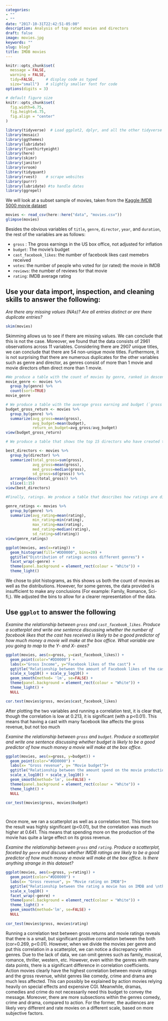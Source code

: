 ```yaml
---
categories:
- ""
- ""
date: "2017-10-31T22:42:51-05:00"
description: Analysis of top rated movies and directors
draft: false
image: movies.jpg
keywords: ""
slug: blog7
title: IMDB movies
---
```



```r
knitr::opts_chunk$set(
  message = FALSE, 
  warning = FALSE, 
  tidy=FALSE,     # display code as typed
  size="small")   # slightly smaller font for code
options(digits = 3)

# default figure size
knitr::opts_chunk$set(
  fig.width=6.75, 
  fig.height=6.75,
  fig.align = "center"
)
```


```r
library(tidyverse)  # Load ggplot2, dplyr, and all the other tidyverse packages
library(mosaic)
library(ggthemes)
library(lubridate)
library(fivethirtyeight)
library(here)
library(skimr)
library(janitor)
library(vroom)
library(tidyquant)
library(rvest)    # scrape websites
library(purrr)  
library(lubridate) #to handle dates
library(ggrepel)
```


We will look at a subset sample of movies, taken from the [Kaggle IMDB 5000 movie dataset](https://www.kaggle.com/carolzhangdc/imdb-5000-movie-dataset)

  
```r

movies <- read_csv(here::here("data", "movies.csv"))
glimpse(movies)

```

Besides the obvious variables of `title`, `genre`, `director`, `year`, and `duration`, the rest of the variables are as follows:

- `gross` : The gross earnings in the US box office, not adjusted for inflation
- `budget`: The movie's budget 
- `cast_facebook_likes`: the number of facebook likes cast memebrs received
- `votes`: the number of people who voted for (or rated) the movie in IMDB 
- `reviews`: the number of reviews for that movie
- `rating`: IMDB average rating 

## Use your data import, inspection, and cleaning skills to answer the following:

*Are there any missing values (NAs)? Are all entries distinct or are there duplicate entries?*
```r


skim(movies)


```

Skimming allows us to see if there are missing values. We can conclude that this is not the case. Moreover, we found that the data consists of 2961 observations across 11 variables. Considering there are 2907 unique titles, we can conclude that there are 54 non-unique movie titles. Furthermore, it is not surprising that there are numerous duplicates for the other variables such as genre and director, as genres consist of more than 1 movie and movie directors often direct more than 1 movie. 


```r
#We produce a table with the count of movies by genre, ranked in descending order
movie_genre <- movies %>%
  group_by(genre) %>%
  count(sort=TRUE)
movie_genre

# We produce a table with the average gross earning and budget (`gross` and `budget`) by genre. We calculate a variable `return_on_budget` which shows how many $ did a movie make at the box office for each $ of its budget. Ranked genres by this `return_on_budget` in descending order
budget_gross_return <- movies %>% 
  group_by(genre) %>% 
  summarize(avg_gross=mean(gross),
            avg_budget=mean(budget),
            return_on_budget=avg_gross/avg_budget)
view(budget_gross_return)

# We produce a table that shows the top 15 directors who have created the highest gross revenue in the box office. Don't just show the total gross amount, but also the mean, median, and standard deviation per director.

best_directors <- movies %>% 
  group_by(director) %>% 
  summarize(total_gross=sum(gross),
            avg_gross=mean(gross),
            med_gross=median(gross),
            sd_gross=sd(gross)) %>% 
  arrange(desc(total_gross)) %>% 
  slice(1:15)
view(best_directors)

#Finally, ratings. We produce a table that describes how ratings are distributed by genre. We don't want just the mean, but also, min, max, median, SD and some kind of a histogram or density graph that visually shows how ratings are distributed. 

genre_ratings <- movies %>% 
  group_by(genre) %>% 
  summarize(avg_rating=mean(rating),
            min_rating=min(rating),
            max_rating=max(rating),
            med_rating=median(rating),
            sd_rating=sd(rating))
view(genre_ratings) 

ggplot(movies, aes(x=rating)) +
  geom_histogram(fill="#DD0000", bins=20) + 
  ggtitle("Distribution of ratings across different genres") +
  facet_wrap(~genre) +
  theme(panel.background = element_rect(colour = "White")) + 
  theme_light() 

```
We chose to plot histograms, as this shows us both the count of movies as well as the distributions. However, for some genres, the data provided is insufficient to make any conclusions (For example: Family, Romance, Sci-fi,). We adjusted the bins to allow for a clearer representation of the data.


## Use `ggplot` to answer the following

*Examine the relationship between `gross` and `cast_facebook_likes`. Produce a scatterplot and write one sentence discussing whether the number of facebook likes that the cast has received is likely to be a good predictor of how much money a movie will make at the box office. What variable are you going to map to the Y- and X- axes?*
  
  
```r

ggplot(movies, aes(x=gross, y=cast_facebook_likes)) + 
  geom_point(color="#DD0000") + 
  labs(x="Gross Income", y="Facebook likes of the cast") + 
  ggtitle("Relationship between the amount of Facebook likes of the cast and \nthe Gross revenue of the movie") + 
  scale_x_log10() + scale_y_log10() +
  geom_smooth(method= 'lm', se=FALSE) +
  theme(panel.background = element_rect(colour = "White")) + 
  theme_light() +
  NULL

cor.test(movies$gross, movies$cast_facebook_likes)
```

After plotting the two variables and running a correlation test, it is clear that, though the correlation is low at 0.213, it is significant (with a p<0.01). This means that having a cast with many facebook like affects the gross revenue, but not too much


*Examine the relationship between `gross` and `budget`. Produce a scatterplot and write one sentence discussing whether budget is likely to be a good predictor of how much money a movie will make at the box office.*

```r

ggplot(movies, aes(x=gross, y=budget)) + 
  geom_point(color="#DD0000") + 
  labs(x= "Gross revenue", y= "Movie budget")+
  ggtitle("Relationship between the amount spend on the movie production and \nthe Gross revenue of the movie") +
  scale_x_log10() + scale_y_log10() +
  geom_smooth(method='lm', se=FALSE) +
  theme(panel.background = element_rect(colour = "White")) + 
  theme_light() +
  NULL
  
cor_test(movies$gross, movies$budget)

  
```

Once more, we ran a scatterplot as well as a correlation test. This time too the result was highly significant (p<0.01), but the correlation was much higher at 0.641. This means that spending more on the production of the movie has quite a large effect on its gross revenue.
  
*Examine the relationship between `gross` and `rating`. Produce a scatterplot, faceted by `genre` and discuss whether IMDB ratings are likely to be a good predictor of how much money a movie will make at the box office. Is there anything strange in this dataset?*

```r

ggplot(movies, aes(x=gross, y=rating)) + 
  geom_point(color="#DD0000") + 
  labs(x= "Gross revenue", y= "Movie rating on IMDB")+
  ggtitle("Relationship between the rating a movie has on IMDB and \nthe Gross revenue of the movie") +
  scale_x_log10() +
  facet_wrap(~genre) +
  theme(panel.background = element_rect(colour = "White")) + 
  theme_light() +
  geom_smooth(method='lm', se=FALSE) +
  NULL
  
cor_test(movies$gross, movies$rating)

```

Running a correlation test between gross returns and movie ratings reveals that there is a small, but significant positive correlation between the both (cor=0.269, p<0.01). However, when we divide the movies per genre and put this correlation in a scatterplot, we can notice a discrepancy within genres. Due to the lack of data, we can omit genres such as family, musical, romance, thriller, western, etc. However, even within the genres with many data points, there is a significant difference in correlation coefficients. Action movies clearly have the highest correlation between movie ratings and the gross revenue, whilst genres like comedy, crime and drama are much less affected. This can possibly be explained by action movies relying heavily on special effects and expensive CGI. Meanwhile, dramas, comedies and crime do not necessarily need this budget to convey the message. Moreover, there are more subsections within the genres comedy, crime and drama, compared to action. For the former, the audiences are likely very different and rate movies on a different scale, based on more subjective factors.



